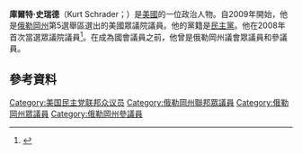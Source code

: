 '''庫爾特·史瑞德'''（Kurt Schrader；{{bd|1951年|10月19日}}）是[[美國|美國]]的一位政治人物。自2009年開始，他是[[俄勒岡州|俄勒岡州]]第5選舉區選出的美國眾議院議員。他的黨籍是[[民主黨_(美國)|民主黨]]。他在2008年首次當選眾議院議員<ref name=schrader>{{cite news|url=http://www.oregonlive.com/special/index.ssf/2008/05/fifth_d.html|title=Schrader wins 5th District Democratic nomination|accessdate=May 20, 2008|publisher=OregonLive.com|date=May 20, 2008|archive-date=2018-11-17|archive-url=https://web.archive.org/web/20181117064708/https://www.oregonlive.com/special/index.ssf/2008/05/fifth_d.html|dead-url=no}}</ref>。在成為國會議員之前，他曾是俄勒岡州議會眾議員和參議員。
== 參考資料 ==
{{reflist}}
{{Current members of the U.S. House of Representatives}}
[[Category:美国民主党联邦众议员|Category:美国民主党联邦众议员]]
[[Category:俄勒岡州聯邦眾議員|Category:俄勒岡州聯邦眾議員]]
[[Category:俄勒岡州眾議員|Category:俄勒岡州眾議員]]
[[Category:俄勒岡州參議員|Category:俄勒岡州參議員]]